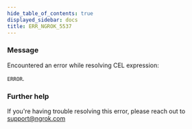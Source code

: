 ```yaml
---
hide_table_of_contents: true
displayed_sidebar: docs
title: ERR_NGROK_5537
---
```




### Message

Encountered an error while resolving CEL expression:

`ERROR`.

<ErrorDetails error="err_ngrok_5537" />

### Further help

If you're having trouble resolving this error, please reach out to [support@ngrok.com](mailto:support@ngrok.com?subject=Help%20with%20ERR_NGROK_5537)
